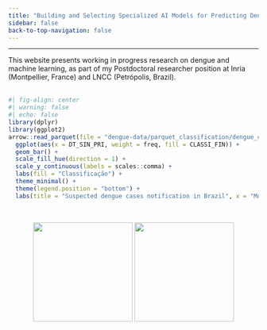 ```yaml
---
title: "Building and Selecting Specialized AI Models for Predicting Dengue Disease"
sidebar: false
back-to-top-navigation: false
---
```


------------------------------------------------------------------------

This website presents working in progress research on dengue and machine learning, as part of my Postdoctoral researcher position at Inria (Montpellier, France) and LNCC (Petrópolis, Brazil). \
\

```r
#| fig-align: center
#| warning: false
#| echo: false
library(dplyr)
library(ggplot2)
arrow::read_parquet(file = "dengue-data/parquet_classification/dengue_cases_classification.parquet") %>%
  ggplot(aes(x = DT_SIN_PRI, weight = freq, fill = CLASSI_FIN)) +
  geom_bar() +
  scale_fill_hue(direction = 1) +
  scale_y_continuous(labels = scales::comma) +
  labs(fill = "Classificação") +
  theme_minimal() +
  theme(legend.position = "bottom") +
  labs(title = "Suspected dengue cases notification in Brazil", x = "Month of first symptom's onset", y = "Records", fill = "Classification")
```

\

::: {style="text-align: center;"}
[![](images/inr_logo_rouge.png){width="200"}](https://www.inria.fr) [![](images/MARCACOMPLETA_LNCC_HORIZONTAL_FINAL_PNG_azul.png){width="200"}](https://www.gov.br/lncc)
:::
